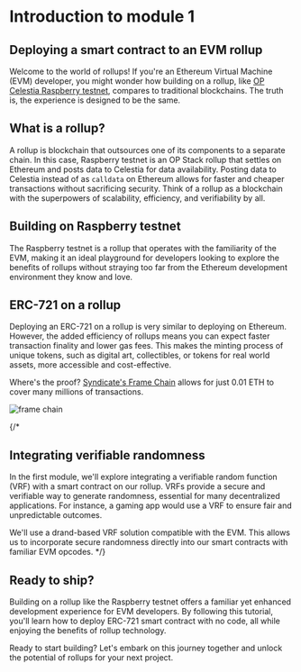 # Introduction to module 1

## Deploying a smart contract to an EVM rollup

Welcome to the world of rollups! If you're an Ethereum Virtual Machine (EVM) developer, you might wonder how building on a rollup, like [OP Celestia Raspberry testnet](https://raas.gelato.network/rollups/details/public/op-celestia-testnet), compares to traditional blockchains. The truth is, the experience is designed to be the same.

## What is a rollup?

A rollup is blockchain that outsources one of its components to a separate chain. In this case, Raspberry testnet is an OP Stack rollup that settles on Ethereum and posts data to Celestia for data availability. Posting data to Celestia instead of as `calldata` on Ethereum allows for faster and cheaper transactions without sacrificing security. Think of a rollup as a blockchain with the superpowers of scalability, efficiency, and verifiability by all.

## Building on Raspberry testnet

The Raspberry testnet is a rollup that operates with the familiarity of the EVM, making it an ideal playground for developers looking to explore the benefits of rollups without straying too far from the Ethereum development environment they know and love.

## ERC-721 on a rollup

Deploying an ERC-721 on a rollup is very similar to deploying on Ethereum. However, the added efficiency of rollups means you can expect faster transaction finality and lower gas fees. This makes the minting process of unique tokens, such as digital art, collectibles, or tokens for real world assets, more accessible and cost-effective.

Where's the proof? [Syndicate's Frame Chain](https://warpcast.com/will/0x66826dd0) allows for just 0.01 ETH to cover many millions of transactions.

![frame chain](module_1/frame_chain.png)

{/* 
## Integrating verifiable randomness

In the first module, we'll explore integrating a verifiable random function (VRF) with a smart contract on our rollup. VRFs provide a secure and verifiable way to generate randomness, essential for many decentralized applications. For instance, a gaming app would use a VRF to ensure fair and unpredictable outcomes.

We'll use a drand-based VRF solution compatible with the EVM. This allows us to incorporate secure randomness directly into our smart contracts with familiar EVM opcodes. */}

## Ready to ship?

Building on a rollup like the Raspberry testnet offers a familiar yet enhanced development experience for EVM developers. By following this tutorial, you'll learn how to deploy ERC-721 smart contract with no code, all while enjoying the benefits of rollup technology.

Ready to start building? Let's embark on this journey together and unlock the potential of rollups for your next project.
